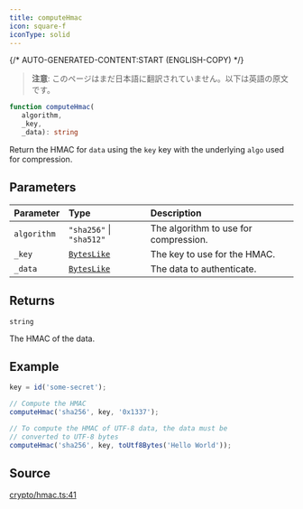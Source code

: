 ```yaml
---
title: computeHmac
icon: square-f
iconType: solid
---
```


{/* AUTO-GENERATED-CONTENT:START (ENGLISH-COPY) */}

> **注意**: このページはまだ日本語に翻訳されていません。以下は英語の原文です。

```ts
function computeHmac(
   algorithm, 
   _key, 
   _data): string
```

Return the HMAC for `data` using the `key` key with the underlying `algo` used for compression.

## Parameters

| Parameter | Type | Description |
| :------ | :------ | :------ |
| `algorithm` | `"sha256"` \| `"sha512"` | The algorithm to use for compression. |
| `_key` | [`BytesLike`](/jp/sdk/content/type-aliases/BytesLike) | The key to use for the HMAC. |
| `_data` | [`BytesLike`](/jp/sdk/content/type-aliases/BytesLike) | The data to authenticate. |

## Returns

`string`

The HMAC of the data.

## Example

```js
key = id('some-secret');

// Compute the HMAC
computeHmac('sha256', key, '0x1337');

// To compute the HMAC of UTF-8 data, the data must be
// converted to UTF-8 bytes
computeHmac('sha256', key, toUtf8Bytes('Hello World'));
```

## Source

[crypto/hmac.ts:41](https://github.com/dominant-strategies/quais.js/blob/c1c12d43f9d34c6baad2b0542bd6d0acd6fefcbf/src/crypto/hmac.ts#L41)
